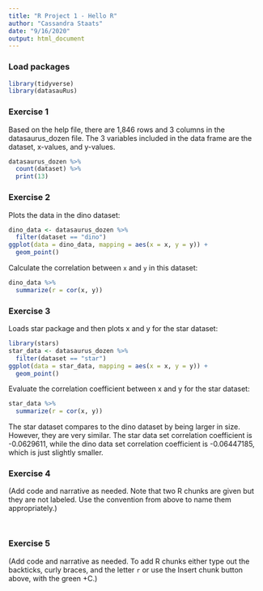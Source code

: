 ```yaml
---
title: "R Project 1 - Hello R"
author: "Cassandra Staats"
date: "9/16/2020"
output: html_document
---
```


### Load packages

```r
library(tidyverse) 
library(datasauRus)
```

### Exercise 1

Based on the help file, there are 1,846 rows and 3 columns in the datasaurus_dozen file. 
The 3 variables included in the data frame are the dataset, x-values, and y-values.

```r
datasaurus_dozen %>%
  count(dataset) %>%
  print(13)
```

### Exercise 2

Plots the data in the dino dataset:

```r
dino_data <- datasaurus_dozen %>%
  filter(dataset == "dino")
ggplot(data = dino_data, mapping = aes(x = x, y = y)) +
  geom_point()
```

Calculate the correlation between `x` and `y` in this dataset:

```r
dino_data %>%
  summarize(r = cor(x, y))
```

### Exercise 3


Loads star package and then plots x and y for the star dataset:

```r
library(stars)
star_data <- datasaurus_dozen %>%
  filter(dataset == "star")
ggplot(data = star_data, mapping = aes(x = x, y = y)) +
  geom_point()
```

Evaluate the correlation coefficient between x and y for the star dataset:
 
```r
star_data %>%
  summarize(r = cor(x, y))
```


The star dataset compares to the dino dataset by being larger in size. However,
they are very similar. The star data set correlation coefficient is -0.0629611, 
while the dino data set correlation coefficient is -0.06447185, which is just
slightly smaller.


### Exercise 4

(Add code and narrative as needed. Note that two R chunks are given but they are not labeled. Use the convention from above to name them appropriately.)

```r


```

```r


```

### Exercise 5

(Add code and narrative as needed. To add R chunks either type out the backticks, curly braces, and the letter `r` or use the Insert chunk button above, with the green +C.)